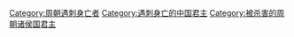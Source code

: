 [[Category:周朝遇刺身亡者|Category:周朝遇刺身亡者]]
[[Category:遇刺身亡的中国君主|Category:遇刺身亡的中国君主]]
[[Category:被杀害的周朝诸侯国君主|Category:被杀害的周朝诸侯国君主]]